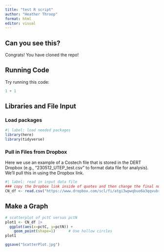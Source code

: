 ```yaml
---
title: "test R script"
author: "Heather Throop"
format: html
editor: visual
---
```


## Can you see this?

Congrats! You have cloned the repo!

## Running Code

Try running this code:

```r
1 + 1
```

## Libraries and File Input

### Load packages

```r
#| label: load needed packages
library(here)
library(tidyverse)
```

### Pull in Files from Dropbox

Here we use an example of a Costech file that is stored in the DERT Dropbox (e.g., "230512_UTEP_test.csv" to format data file for analysis). We'll pull this in using the Dropbox link.

```r
#| label: read in input data file
### copy the Dropbox link inside of quotes and then change the final number from 0 to 1. 
CN_df <- read.csv("https://www.dropbox.com/scl/fi/atgi3wpwqbuo6a3qqvubr/230512_UTEP_test.csv?rlkey=nqxboqc9y767xxt3b78ov4733&dl=1")
```

## Make a Graph

```r
# scatterplot of pctC versus pctN
plot1 <- CN_df |>
  ggplot(aes(x=pctC, y=pctN)) +
    geom_point(shape=1)      # Use hollow circles
plot1

ggsave("ScatterPlot.jpg")
```
